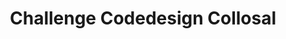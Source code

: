 ---
title: 'Challenge Codedesign Collosal'
projectType: 'challenge'
description: 'Slicing challenge from codedesgn.dev'
techs: ['nextjs', 'tailwindcss', 'typescript']
imageUrl: 'https://ik.imagekit.io/roymandev/challenge-codedesign-collosal_gxOQyncEH.png?updatedAt=1689786588503'
repoUrl: 'https://github.com/roymandev/challenge-codedesign-collosal'
---